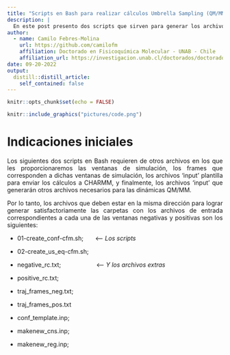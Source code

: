 ```yaml
---
title: "Scripts en Bash para realizar cálculos Umbrella Sampling (QM/MM MD)"
description: |
  En este post presento dos scripts que sirven para generar los archivos de entrada para poder correr cálculos de Umbrella Sampling en sistemas proteína-ligando y utilizando la interfaz CHARMM-Gaussian, dado que el nivel de teoría a utilizar será SCC-DFTB/CHARMM.
author:
  - name: Camilo Febres-Molina 
    url: https://github.com/camilofm
    affiliation: Doctorado en Fisicoquímica Molecular - UNAB - Chile
    affiliation_url: https://investigacion.unab.cl/doctorados/doctorado-en-fisicoquimica-molecular/
date: 09-20-2022
output:
  distill::distill_article:
    self_contained: false
---
```


<style>
body {
text-align: justify}
</style>

```r
knitr::opts_chunk$set(echo = FALSE)
```

```r
knitr::include_graphics("pictures/code.png")
```

# Indicaciones iniciales

Los siguientes dos scripts en Bash requieren de otros archivos en los que les proporcionaremos las ventanas de simulación, los frames que corresponden a dichas ventanas de simulación, los archivos 'input' plantilla para enviar los cálculos a CHARMM, y finalmente, los archivos 'input' que generarán otros archivos necesarios para las dinámicas QM/MM.

Por lo tanto, los archivos que deben estar en la misma dirección para lograr generar satisfactoriamente las carpetas con los archivos de entrada correspondientes a cada una de las ventanas negativas y positivas son los siguientes:

- 01-create_conf-cfm.sh;  &nbsp; &nbsp; &nbsp; <-- _Los scripts_
- 02-create_us_eq-cfm.sh;

- negative_rc.txt;  &nbsp; &nbsp; &nbsp; &nbsp; &nbsp; &nbsp; &nbsp; &nbsp; &nbsp; &nbsp; <-- _Y los archivos extras_
- positive_rc.txt;
- traj_frames_neg.txt;
- traj_frames_pos.txt
- conf_template.inp;
- makenew_cns.inp;
- makenew_reg.inp;






